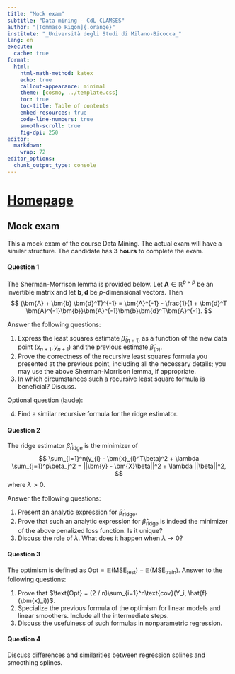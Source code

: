 ```yaml
---
title: "Mock exam"
subtitle: "Data mining - CdL CLAMSES"
author: "[Tommaso Rigon]{.orange}"
institute: "_Università degli Studi di Milano-Bicocca_"
lang: en
execute:
  cache: true
format:
  html:
    html-math-method: katex
    echo: true
    callout-appearance: minimal
    theme: [cosmo, ../template.css]
    toc: true
    toc-title: Table of contents
    embed-resources: true
    code-line-numbers: true
    smooth-scroll: true
    fig-dpi: 250
editor: 
  markdown: 
    wrap: 72
editor_options: 
  chunk_output_type: console
---
```


<!-- Google tag (gtag.js) -->
<script async src="https://www.googletagmanager.com/gtag/js?id=G-H0CBBT90DC"></script>
<script>
  window.dataLayer = window.dataLayer || [];
  function gtag(){dataLayer.push(arguments);}
  gtag('js', new Date());

  gtag('config', 'G-H0CBBT90DC');
</script>

# [Homepage](../index.html)

## Mock exam

This a mock exam of the course Data Mining. The actual exam will have a similar structure. The candidate has **3 hours** to complete the exam.

#### Question 1

The Sherman-Morrison lemma is provided below. Let $\bm{A} \in \mathbb{R}^{p\times p}$ be an invertible matrix and let
$\bm{b},\bm{d}$ be $p$-dimensional vectors. Then $$
(\bm{A} + \bm{b} \bm{d}^T)^{-1} = \bm{A}^{-1} - \frac{1}{1 + \bm{d}^T \bm{A}^{-1}\bm{b}}\bm{A}^{-1}\bm{b}\bm{d}^T\bm{A}^{-1}.
$$

Answer the following questions:

1. Express the least squares estimate $\hat{\beta}_{(n+1)}$ as a function of the new data point $(x_{n+1}, y_{n+1})$ and the previous estimate $\hat{\beta}_{(n)}$. 
2. [Prove]{.orange} the correctness of the recursive least squares formula you presented at the previous point, including all the necessary details; you may use the above Sherman-Morrison lemma, if appropriate.
3. In which circumstances such a recursive least square formula is beneficial? Discuss.

[Optional question (laude)]{.blue}:

4. Find a similar recursive formula for the ridge estimator.


#### Question 2

The ridge estimator $\hat{\beta}_\text{ridge}$ is the [minimizer]{.orange} of $$
    \sum_{i=1}^n(y_{i} - \bm{x}_{i}^T\beta)^2 + \lambda \sum_{j=1}^p\beta_j^2 = ||\bm{y} - \bm{X}\beta||^2 + \lambda ||\beta||^2,
    $$ where $\lambda > 0$.

Answer the following questions:

1. Present an analytic expression for $\hat{\beta}_\text{ridge}$. 
2. [Prove]{.orange} that such an analytic expression for $\hat{\beta}_\text{ridge}$ is indeed the minimizer of the above penalized loss function. Is it unique?
3. Discuss the role of $\lambda$. What does it happen when $\lambda \rightarrow 0$?


#### Question 3

The optimism is defined as $\text{Opt} = \mathbb{E}(\text{MSE}_\text{test}) - \mathbb{E}(\text{MSE}_\text{train})$. Answer to the following questions:

1. Prove that $\text{Opt} = (2 / n)\sum_{i=1}^n\text{cov}(Y_i, \hat{f}(\bm{x}_i))$. 
2. Specialize the previous formula of the optimism for linear models and linear smoothers. Include all the intermediate steps. 
3. Discuss the usefulness of such formulas in nonparametric regression. 

#### Question 4

Discuss differences and similarities between regression splines and smoothing splines.

